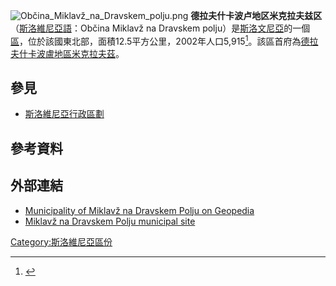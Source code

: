 [[File:Občina_Miklavž_na_Dravskem_polju.png|right]]
'''德拉夫什卡波卢地区米克拉夫兹区'''（[[斯洛維尼亞語|斯洛維尼亞語]]：Občina Miklavž na Dravskem polju）是[[斯洛文尼亞|斯洛文尼亞]]的一個[[斯洛維尼亞行政區劃|區]]，位於該國東北部，面積12.5平方公里，2002年人口5,915<ref>{{Cite web |url=http://www.stat.si/popis2002/en/ |title=Statistical Office of the Republic of Slovenia, census of 2002 |accessdate=2017-01-28 |archive-date=2016-12-18 |archive-url=https://web.archive.org/web/20161218144633/http://www.stat.si/popis2002/en/ |dead-url=no }}</ref>。該區首府為[[德拉夫什卡波盧地區米克拉夫茲|德拉夫什卡波盧地區米克拉夫茲]]。

==參見==
*[[斯洛維尼亞行政區劃|斯洛維尼亞行政區劃]]

==參考資料==
{{Reflist}}

==外部連結==
* [http://www.geopedia.si/Geopedia_en.html#T13_F408:169_x554640.5_y149630_s13_b4 Municipality of Miklavž na Dravskem Polju on Geopedia] {{Wayback|url=http://www.geopedia.si/Geopedia_en.html#T13_F408:169_x554640.5_y149630_s13_b4 |date=20120620155109 }}
* [http://www.miklavz.si/ Miklavž na Dravskem Polju municipal site] {{Wayback|url=http://www.miklavz.si/ |date=20210328091232 }}

{{Slovenia-geo-stub}}
[[Category:斯洛維尼亞區份|Category:斯洛維尼亞區份]]